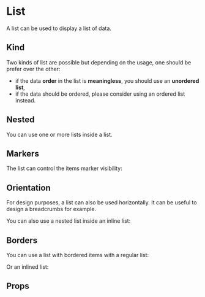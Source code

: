 
<Meta of={ListStories} />

# List

A list can be used to display a list of data.

<Primary />

## Kind

Two kinds of list are possible but depending on the usage, one should be prefer over the other:

- if the data **order** in the list is **meaningless**, you should use an **unordered list**,
- if the data should be ordered, please consider using an ordered list instead.

<Canvas of={ListStories.UnorderedList} />
<Canvas of={ListStories.OrderedList} />

## Nested

You can use one or more lists inside a list.

<Canvas of={ListStories.Nested} />

## Markers

The list can control the items marker visibility:

<Canvas of={ListStories.WithMarker} />
<Canvas of={ListStories.WithoutMarker} />

## Orientation

For design purposes, a list can also be used horizontally. It can be useful to design a breadcrumbs for example.

<Canvas of={ListStories.InlineList} />

You can also use a nested list inside an inline list:

<Canvas of={ListStories.ListInInlineList} />

## Borders

You can use a list with bordered items with a regular list:

<Canvas of={ListStories.WithBorderedItems} />

Or an inlined list:

<Canvas of={ListStories.InlineWithBorderedItems} />

## Props

<ArgTypes of={ListStories} />

